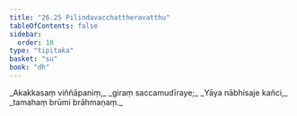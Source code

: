 ```yaml
---
title: "26.25 Pilindavacchattheravatthu"
tableOfContents: false
sidebar:
  order: 18
type: "tipitaka"
basket: "su"
book: "dh"
---
```



<DynamicBreadcrumb />

<Division number="408" book="dh">

<Paragraph number="436" type="verses" book="dh">
_Akakkasaṃ viññāpaniṃ,_  
_giraṃ saccamudīraye;_  
_Yāya nābhisaje kañci,_  
_tamahaṃ brūmi brāhmaṇaṃ._
</Paragraph>
</Division>